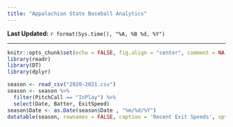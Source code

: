 ```yaml
---
title: "Appalachian State Baseball Analytics"
---
```


**Last Updated:**  `r format(Sys.time(), "%A, %B %d, %Y")`

<hr>

```r
knitr::opts_chunk$set(echo = FALSE, fig.align = "center", comment = NA, warning = FALSE, message = FALSE)
library(readr)
library(DT)
library(dplyr)
```

```r
season <- read_csv("2020-2021.csv")
season <- season %>%
  filter(PitchCall == "InPlay") %>%
  select(Date, Batter, ExitSpeed)
season$Date <- as.Date(season$Date , "%m/%d/%Y")
datatable(season, rownames = FALSE, caption = 'Recent Exit Speeds', options = list(pageLength = 5, order = list(list(0, "desc"), list(2, 'desc'))))
```